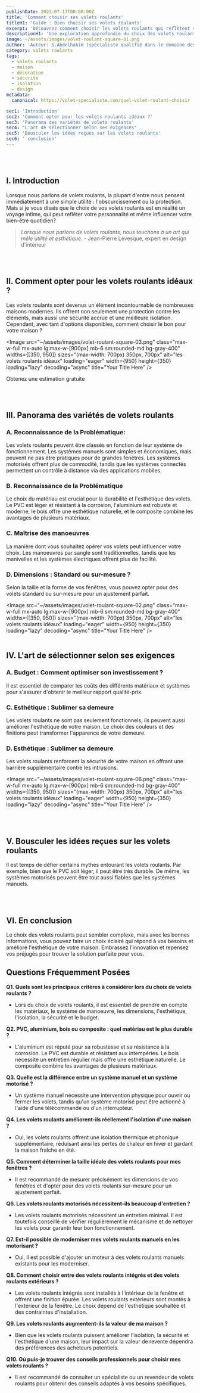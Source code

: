 ```yaml
---
publishDate: 2023-07-17T00:00:00Z
title: 'Comment choisir ses volets roulants'
titleH1: 'Guide : Bien choisir ses volets roulants'
excerpt: 'Découvrez comment choisir les volets roulants qui reflètent votre personnalité et améliorent votre expérience quotidienne.'
descriptionH1: 'Une exploration approfondie du choix des volets roulants, alliant tradition, esthétique et innovation. Découvrez comment choisir les volets roulants qui reflètent votre personnalité et améliorent votre expérience quotidienne.'
image: ~/assets/images/volet-roulant-square-01.png
author: 'Auteur: S.Abdelhakim (spécialiste qualifié dans le domaine des volets roulants)'
category: volets roulants
tags:
  - volets roulants
  - maison
  - décoration
  - sécurité
  - isolation
  - design
metadata:
  canonical: https://volet-specialiste.com/quel-volet-roulant-choisir

sec1: 'Introduction'
sec2: 'Comment opter pour les volets roulants idéaux ?'
sec3: 'Panorama des variétés de volets roulants'
sec4: "L'art de sélectionner selon ses exigences"
sec5: 'Bousculer les idées reçues sur les volets roulants'
sec6: ' conclusion'
---
```



<a id="section1"></a>
<br />
<br />

## I. **Introduction**

Lorsque nous parlons de volets roulants, la plupart d'entre nous pensent immédiatement à une simple utilité : l'obscurcissement ou la protection. Mais si je vous disais que le choix de vos volets roulants est en réalité un voyage intime, qui peut refléter votre personnalité et même influencer votre bien-être quotidien?

> _Lorsque nous parlons de volets roulants, nous touchons à un art qui mêle utilité et esthétique._ - Jean-Pierre Lévesque, expert en design d'intérieur

<a id="section2"></a>
<br />
<br />

## II. Comment opter pour les volets roulants idéaux ?

Les volets roulants sont devenus un élément incontournable de nombreuses maisons modernes. Ils offrent non seulement une protection contre les éléments, mais aussi une sécurité accrue et une meilleure isolation. Cependant, avec tant d'options disponibles, comment choisir le bon pour votre maison ?

<Image
  src="~/assets/images/volet-roulant-square-03.png"
  class="max-w-full mx-auto lg:max-w-[900px] mb-6 sm:rounded-md bg-gray-400"
  widths={[350, 950]}
  sizes="(max-width: 700px) 350px, 700px"
  alt="les volets roulants idéaux"
  loading="eager"
  width={950}
  height={350}
  loading="lazy"
  decoding="async"
  title="Your Title Here"
/>

<div class="md:hidden">
  <TelMob
    callToAction={{
      text: 'Appelez Nous',
      href: 'tel:01 85 49 07 07',
    }}
  >
    <Fragment slot="title">Obtenez une estimation gratuite</Fragment>
  </TelMob>
</div>

<a id="section3"></a>
<br />
<br />

## III. **Panorama des variétés de volets roulants**

### A. **Reconnaissance de la Problématique:**

Les volets roulants peuvent être classés en fonction de leur système de fonctionnement. Les systèmes manuels sont simples et économiques, mais peuvent ne pas être pratiques pour de grandes fenêtres. Les systèmes motorisés offrent plus de commodité, tandis que les systèmes connectés permettent un contrôle à distance via des applications mobiles.

### B. **Reconnaissance de la Problématique**

Le choix du matériau est crucial pour la durabilité et l'esthétique des volets. Le PVC est léger et résistant à la corrosion, l'aluminium est robuste et moderne, le bois offre une esthétique naturelle, et le composite combine les avantages de plusieurs matériaux.

### C. **Maîtrise des manoeuvres**

La manière dont vous souhaitez opérer vos volets peut influencer votre choix. Les manoeuvres par sangle sont traditionnelles, tandis que les manivelles et les systèmes électriques offrent plus de facilité.

### D. **Dimensions : Standard ou sur-mesure ?**

Selon la taille et la forme de vos fenêtres, vous pouvez opter pour des volets standard ou sur-mesure pour un ajustement parfait.

<Image
  src="~/assets/images/volet-roulant-square-02.png"
  class="max-w-full mx-auto lg:max-w-[900px] mb-6 sm:rounded-md bg-gray-400"
  widths={[350, 950]}
  sizes="(max-width: 700px) 350px, 700px"
  alt="les volets roulants idéaux"
  loading="eager"
  width={950}
  height={350}
  loading="lazy"
  decoding="async"
  title="Your Title Here"
/>
<a id="section4"></a>
<br />
<br />

## IV. **L'art de sélectionner selon ses exigences**

### A. **Budget : Comment optimiser son investissement ?**

Il est essentiel de comparer les coûts des différents matériaux et systèmes pour s'assurer d'obtenir le meilleur rapport qualité-prix.

### C. **Esthétique : Sublimer sa demeure**

Les volets roulants ne sont pas seulement fonctionnels; ils peuvent aussi améliorer l'esthétique de votre maison. Le choix des couleurs et des finitions peut transformer l'apparence de votre demeure.

### D. **Esthétique : Sublimer sa demeure**

Les volets roulants renforcent la sécurité de votre maison en offrant une barrière supplémentaire contre les intrusions.

<Image
  src="~/assets/images/volet-roulant-square-06.png"
  class="max-w-full mx-auto lg:max-w-[900px] mb-6 sm:rounded-md bg-gray-400"
  widths={[350, 950]}
  sizes="(max-width: 700px) 350px, 700px"
  alt="les volets roulants idéaux"
  loading="eager"
  width={950}
  height={350}
  loading="lazy"
  decoding="async"
  title="Your Title Here"
/>

<a id="section5"></a>
<br />
<br />

## V. **Bousculer les idées reçues sur les volets roulants**

Il est temps de défier certains mythes entourant les volets roulants. Par exemple, bien que le PVC soit léger, il peut être très durable. De même, les systèmes motorisés peuvent être tout aussi fiables que les systèmes manuels.

<a id="section6"></a>
<br />
<br />

## VI. **En conclusion**

Le choix des volets roulants peut sembler complexe, mais avec les bonnes informations, vous pouvez faire un choix éclairé qui répond à vos besoins et améliore l'esthétique de votre maison. Embrassez l'innovation et repensez vos préjugés pour trouver la solution parfaite pour vous.

## Questions Fréquemment Posées

**Q1. Quels sont les principaux critères à considérer lors du choix de volets roulants ?**

- Lors du choix de volets roulants, il est essentiel de prendre en compte les matériaux, le système de manoeuvre, les dimensions, l'esthétique, l'isolation, la sécurité et le budget.

**Q2. PVC, aluminium, bois ou composite : quel matériau est le plus durable ?**

- L'aluminium est réputé pour sa robustesse et sa résistance à la corrosion. Le PVC est durable et résistant aux intempéries. Le bois nécessite un entretien régulier mais offre une esthétique naturelle. Le composite combine les avantages de plusieurs matériaux.

**Q3. Quelle est la différence entre un système manuel et un système motorisé ?**

- Un système manuel nécessite une intervention physique pour ouvrir ou fermer les volets, tandis qu'un système motorisé peut être actionné à l'aide d'une télécommande ou d'un interrupteur.

**Q4. Les volets roulants améliorent-ils réellement l'isolation d'une maison ?**

- Oui, les volets roulants offrent une isolation thermique et phonique supplémentaire, réduisant ainsi les pertes de chaleur en hiver et gardant la maison fraîche en été.

**Q5. Comment déterminer la taille idéale des volets roulants pour mes fenêtres ?**

- Il est recommandé de mesurer précisément les dimensions de vos fenêtres et d'opter pour des volets roulants sur-mesure pour un ajustement parfait.

**Q6. Les volets roulants motorisés nécessitent-ils beaucoup d'entretien ?**

- Les volets roulants motorisés nécessitent un entretien minimal. Il est toutefois conseillé de vérifier régulièrement le mécanisme et de nettoyer les volets pour garantir leur bon fonctionnement.

**Q7. Est-il possible de moderniser mes volets roulants manuels en les motorisant ?**

- Oui, il est possible d'ajouter un moteur à des volets roulants manuels existants pour les moderniser.

**Q8. Comment choisir entre des volets roulants intégrés et des volets roulants extérieurs ?**

- Les volets roulants intégrés sont installés à l'intérieur de la fenêtre et offrent une finition épurée. Les volets roulants extérieurs sont montés à l'extérieur de la fenêtre. Le choix dépend de l'esthétique souhaitée et des contraintes d'installation.

**Q9. Les volets roulants augmentent-ils la valeur de ma maison ?**

- Bien que les volets roulants puissent améliorer l'isolation, la sécurité et l'esthétique d'une maison, leur impact sur la valeur de revente dépendra des préférences des acheteurs potentiels.

**Q10. Où puis-je trouver des conseils professionnels pour choisir mes volets roulants ?**

- Il est recommandé de consulter un spécialiste ou un revendeur de volets roulants pour obtenir des conseils adaptés à vos besoins spécifiques.

